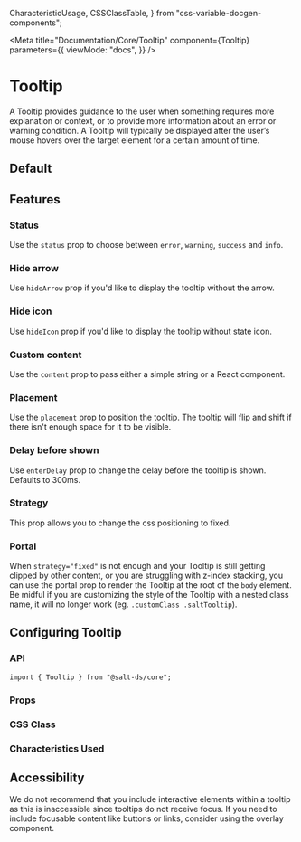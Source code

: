   CharacteristicUsage,
  CSSClassTable,
} from "css-variable-docgen-components";

<Meta
  title="Documentation/Core/Tooltip"
  component={Tooltip}
  parameters={{
    viewMode: "docs",
  }}
/>

# Tooltip

A Tooltip provides guidance to the user when something requires more explanation or context, or to provide more information about an error or warning condition. A Tooltip will typically be displayed after the user’s mouse hovers over the target element for a certain amount of time.

## Default

<Canvas>
  <Story id="core-tooltip--default" />
</Canvas>

## Features

### Status

Use the `status` prop to choose between `error`, `warning`, `success` and `info`.

<Canvas>
  <Story id="core-tooltip--status" decorators={[withFlexGap]} />
</Canvas>

### Hide arrow

Use `hideArrow` prop if you'd like to display the tooltip without the arrow.

<Canvas>
  <Story id="core-tooltip--without-arrow" />
</Canvas>

### Hide icon

Use `hideIcon` prop if you'd like to display the tooltip without state icon.

<Canvas>
  <Story id="core-tooltip--without-icon" />
</Canvas>

### Custom content

Use the `content` prop to pass either a simple string or a React component.

<Canvas>
  <Story id="core-tooltip--custom-content" />
</Canvas>

### Placement

Use the `placement` prop to position the tooltip. The tooltip will flip and shift if there isn't enough space for it to be visible.

<Canvas>
  <Story id="core-tooltip--placement" decorators={[withFlexGap]} />
</Canvas>

### Delay before shown

Use `enterDelay` prop to change the delay before the tooltip is shown. Defaults to 300ms.

<Canvas>
  <Story id="core-tooltip--delay" decorators={[withFlexGap]} />
</Canvas>

### Strategy

This prop allows you to change the css positioning to fixed.

### Portal

When `strategy="fixed"` is not enough and your Tooltip is still getting clipped by other content, or you are struggling with z-index stacking, you can use the portal prop to render the Tooltip at the root of the `body` element. Be midful if you are customizing the style of the Tooltip with a nested class name, it will no longer work (eg. `.customClass .saltTooltip`).

## Configuring Tooltip

### API

```
import { Tooltip } from "@salt-ds/core";
```

### Props

<ArgsTable of={Tooltip} />

### CSS Class

<CSSClassTable of={Tooltip} />

### Characteristics Used

<CharacteristicUsage of={Tooltip} />

## Accessibility

We do not recommend that you include interactive elements within a tooltip as this is inaccessible since tooltips do not receive focus. If you need to include focusable content like buttons or links, consider using the overlay component.

<HelpAndSupport />
